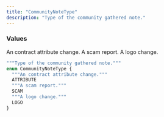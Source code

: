 ```yaml
---
title: "CommunityNoteType"
description: "Type of the community gathered note."
---
```


### Values

<ResponseField name="ATTRIBUTE" type="enum">
  An contract attribute change.
</ResponseField>

<ResponseField name="SCAM" type="enum">
  A scam report.
</ResponseField>

<ResponseField name="LOGO" type="enum">
  A logo change.
</ResponseField>


```graphql CommunityNoteType
"""Type of the community gathered note."""
enum CommunityNoteType {
  """An contract attribute change."""
  ATTRIBUTE
  """A scam report."""
  SCAM
  """A logo change."""
  LOGO
}
```

